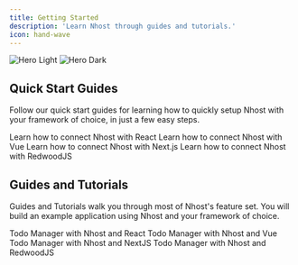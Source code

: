 ```yaml
---
title: Getting Started
description: 'Learn Nhost through guides and tutorials.'
icon: hand-wave
---
```


<img
  className="block dark:hidden"
  src="/images/introduction-light.svg"
  alt="Hero Light"
/>
<img
  className="hidden dark:block"
  src="/images/introduction-dark.svg"
  alt="Hero Dark"
/>

## Quick Start Guides

Follow our quick start guides for learning how to quickly setup Nhost with your framework of choice, in just a few easy steps.

<CardGroup cols={2}>
  <Card
    title="React"
    icon="react"
    href="/guides/quickstarts/react"
  >
    Learn how to connect Nhost with React
  </Card>
  <Card
    title="Vue"
    icon="vuejs"
    href="/guides/quickstarts/vue"
  >
    Learn how to connect Nhost with Vue
  </Card>
  <Card
    title="Next.js"
    href="/guides/quickstarts/nextjs"
  >
    Learn how to connect Nhost with Next.js
  </Card>
  <Card
    title="RedwoodJS (coming soon)"
    icon="image"
  >
    Learn how to connect Nhost with RedwoodJS
  </Card>
</CardGroup>


## Guides and Tutorials

Guides and Tutorials walk you through most of Nhost's feature set. You will build an example application using Nhost and your framework of choice.

<CardGroup cols={2}>
  <Card
    title="React"
    icon="react"
    href="/guides/tutorials/react"
  >
    Todo Manager with Nhost and React 
  </Card>
  <Card
    title="Vue"
    icon="vuejs"
    href="/guides/tutorials/vue"
  >
    Todo Manager with Nhost and Vue 
  </Card>
  <Card
    title="Next.js"
    icon="image"
    href="/guides/tutorials/nextjs"
  >
    Todo Manager with Nhost and NextJS 
  </Card>
  <Card
    title="RedwoodJS (coming soon)"
    icon="image"
  >
    Todo Manager with Nhost and RedwoodJS
  </Card>
</CardGroup>

